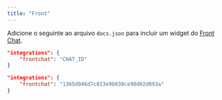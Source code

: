```yaml
---
title: "Front"
---
```


Adicione o seguinte ao arquivo `docs.json` para incluir um widget do [Front Chat](https://front.com).

<CodeGroup>

```json Opções de integração em docs.json
"integrations": {
    "frontchat": "CHAT_ID"
}
```

```json Exemplo
"integrations": {
    "frontchat": "1365d046d7c023e9b030ce90d02d093a"
}
```

</CodeGroup>